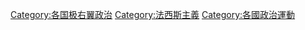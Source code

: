
[[Category:各国极右翼政治|Category:各国极右翼政治]]
[[Category:法西斯主義|Category:法西斯主義]]
[[Category:各國政治運動|Category:各國政治運動]]